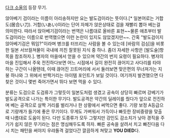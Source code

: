 [[다크 소울]]의 등장 무기.

앉아베기 검이라는 이름이 아리송하지만 요는 발도검이라는 뜻이다.[* 일본어로는 거합도(居合い刀). 거합(いあい)이라는 단어 자체가 앉은상태로 검을 재빨리 뽑아 베는걸 의미한다. 따라서 앉아베기검이라는 번역은 나름대로 올바른 표현~~물론 애초부터 발도검이라는 이름으로 번역했으면 이런 논란이 있지도 않았겠지만~~. 간혹 "발도검이지 앉아베기검은 뭐임?"이라며 병크를 터뜨리는 사람을 볼 수 있는데 [바람의 검심]을 비롯한 일본 서브컬쳐물이 국내에 끼친 잘못된 지식 중 하나. 좀더 자세한 사항은 [발도술]항목을 참조하자.]. 병자의 마을에서 얻을 수 있으며 약간의 번지 요령이 필요하다. 병자의 마을 진입해서 주욱 전진하다보면 어느 시점에서 길이 완전히 끊어지고 사다리를 타야 하는 구간이 나올텐데, 이때 끊어진 끄트머리에 서서 둘러보면 맞은편의 무너져가는 지붕 하나와 그 위에서 반짝거리는 아이템 포인트가 보일 것이다. 여기까지 발견했으면 다 찾은 것이니 몇번 죽어가면서 뛰다 보면 먹을 수 있다.

분류는 도검으로 도검류가 그렇듯이 일본도처럼 생겼고 공속이 상당히 빠르며 강베기가 발도공격으로 나가는 특이한 무기다. 발도공격은 약간의 딜레이를 줬다가 앞으로 전진하며 베는 공격으로 살짝 거리를 벌리거나 한 상황에서 써먹으면 좋다. 기량 보정 A등급으로 기량캐가 들기에 좋은 무기이다. 무게도 가벼워서 가득이나 빠듯한 장비중량을 맞출 때 나름대로 도움이 된다. 다만 도종류가 모두 그렇지만 강인도 감소치가 낮아 경직을 주기가 쉽지 않은 무기라는 점은 명심해두도록 하자. 빠른 공속을 살려서 치고 빠진다음 다시 치는 패턴을 써야지 우랴돌격 걸었다간 깔끔하게 쳐맞고 '''YOU DIED'''다.
